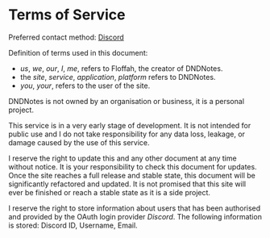 # Terms of Service

Preferred contact method: [Discord](https://discord.gg/DsSeGSc5na)

Definition of terms used in this document:

-   _us_, _we_, _our_, _I_, _me_, refers to Floffah, the creator of DNDNotes.
-   the _site_, _service_, _application_, _platform_ refers to DNDNotes.
-   _you_, _your_, refers to the user of the site.

DNDNotes is not owned by an organisation or business, it is a personal project.

This service is in a very early stage of development. It is not intended for public use and I do not take responsibility for any data loss, leakage, or damage caused by the use of this service.

I reserve the right to update this and any other document at any time without notice. It is your responsibility to check this document for updates.
Once the site reaches a full release and stable state, this document will be significantly refactored and updated. It is not promised that this site will ever be finished or reach a stable state as it is a side project.

I reserve the right to store information about users that has been authorised and provided by the OAuth login provider _Discord_. The following information is stored: Discord ID, Username, Email.
